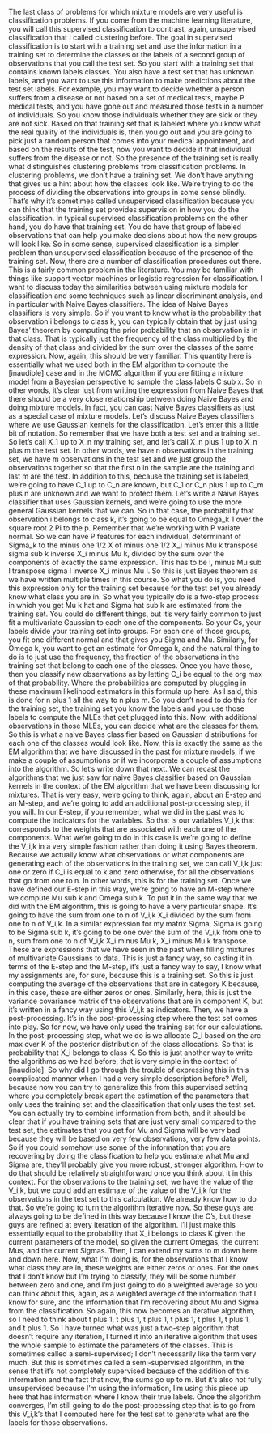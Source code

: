 <!-- 
_C3-L07-T01.qmd
https://www.coursera.org/learn/mixture-models/lecture/5pvz2/mixture-models-and-naive-bayes-classifiers 
-->

The last class of problems for which mixture models are very useful is classification problems.  If you come from the machine learning literature, you will call this supervised classification to contrast, again, unsupervised classification that I called clustering before. The goal in supervised classification is to start with a training set and use the information in a training set to determine the classes or the labels of a second group of observations that you call the test set. So you start with a training set that contains known labels classes. You also have a test set that has unknown labels, and you want to use this information to make predictions about the test set labels. For example, you may want to decide whether a person suffers from a disease or not based on a set of medical tests, maybe P medical tests, and you have gone out and measured those tests in a number of individuals. So you know those individuals whether they are sick or they are not sick. Based on that training set that is labeled where you know what the real quality
of the individuals is, then you go out and
you are going to pick just a random person that comes into your medical appointment, and based on the
results of the test, now you want to decide
if that individual suffers from the disease or not. So the presence of the
training set is really what distinguishes
clustering problems from classification problems. In clustering problems, we
don't have a training set. We don't have anything
that gives us a hint about how the
classes look like. We're trying to do the process of dividing the observations into groups in some sense blindly. That's why it's sometimes called unsupervised classification
because you can think that the training set provides supervision in how you
do the classification. In typical supervised classification
problems on the other hand, you do have that training set. You do have that group of labeled observations
that can help you make decisions about how the new groups
will look like. So in some sense, supervised classification
is a simpler problem than unsupervised
classification because of the presence of
the training set. Now, there are a number of classification
procedures out there. This is a fairly common
problem in the literature. You may be familiar with things like support vector machines or logistic regression
for classification. I want to discuss today the similarities between
using mixture models for classification and
some techniques such as linear discriminant analysis, and in particular with Naive Bayes classifiers. The idea of Naive Bayes
classifiers is very simple. So if you want to know what
is the probability that observation i belongs to class k, you can typically obtain
that by just using Bayes' theorem by computing the prior probability that an observation is in that class. That is typically
just the frequency of the class multiplied by the density of that class and divided by the sum over the classes
of the same expression. Now, again, this should
be very familiar. This quantity here is
essentially what we used both in the EM
algorithm to compute the [inaudible] case and in the MCMC algorithm if you are fitting a mixture model from a Bayesian perspective to sample the class labels C sub x. So in other words, it's clear just from writing the expression
from Naive Bayes that there should be a very
close relationship between doing Naive Bayes
and doing mixture models. In fact, you can cast Naive Bayes
classifiers as just as a special case of mixture models. Let's discuss Naive
Bayes classifiers where we use Gaussian kernels
for the classification. Let's enter this a
little bit of notation. So remember that we have both a test set and
a training set. So let's call X_1 up to
X_n my training set, and let's call X_n plus 1 up
to X_n plus m the test set. In other words, we have n observations in
the training set, we have m observations in the test set and we just
group the observations together so that the
first n in the sample are the training and
last m are the test. In addition to this, because the training
set is labeled, we're going to have C_1
up to C_n are known, but C_1 or C_n plus
1 up to C_m plus n are unknown and we
want to protect them. Let's write a Naive
Bayes classifier that uses Gaussian kernels, and we're going to use the more general Gaussian
kernels that we can. So in that case, the probability
that observation i belongs to class k, it's going to be
equal to Omega_k 1 over the square root 2 Pi to the p. Remember that we're working
with P variate normal. So we can have P features
for each individual, determinant of Sigma_k to the minus one 1/2
X of minus one 1/2 X_i minus Mu k transpose sigma sub k
inverse X_i minus Mu k, divided by the sum over the components of
exactly the same expression. This has to be l, minus Mu sub l transpose
sigma l inverse X_i minus Mu l. So this is just Bayes theorem as we have written multiple
times in this course. So what you do is, you need this expression
only for the training set because for the test
set you already know what class you are in. So what you typically do is
a two-step process in which you get Mu k hat and Sigma hat sub k are estimated from the training set. You could do different things, but it's very fairly
common to just fit a multivariate Gaussian to each one of the components. So your Cs, your labels divide your
training set into groups. For each one of those groups, you fit one different
normal and that gives you Sigma and Mu. Similarly, for Omega k, you want to get an
estimate for Omega k, and the natural thing to do
is to just use the frequency, the fraction of the observations in the training set that belong to each one
of the classes. Once you have those, then you classify
new observations as by letting C_i be equal to the org max
of that probability. Where the probabilities
are computed by plugging in these maximum
likelihood estimators in this formula up here. As I said, this is done
for n plus 1 all the way to n plus m. So you don't need to do this
for the training set, the training set
you know the labels and you use those labels to compute the MLEs that
get plugged into this. Now, with additional
observations in those MLEs, you can decide what are
the classes for them. So this is what a naive
Bayes classifier based on Gaussian distributions for each one of the classes
would look like. Now, this is exactly the same as the EM algorithm that we have discussed in the
past for mixture models, if we make a couple of assumptions or if we incorporate a couple of assumptions
into the algorithm. So let's write down that next. We can recast the
algorithms that we just saw for naive Bayes
classifier based on Gaussian kernels
in the context of the EM algorithm that we have been discussing
for mixtures. That is very easy, we're going to think, again, about an E-step and an M-step, and we're going to add an additional post-processing
step, if you will. In our E-step, if you remember, what we did in the
past was to compute the indicators for the variables. So that is our variables V_i,k that corresponds to the weights that are associated with each
one of the components. What we're going to do
in this case is we're going to define the V_i,k in a very simple fashion
rather than doing it using Bayes theorem. Because we actually know what observations
or what components are generating each of the observations in the training set, we can call V_i,k
just one or zero if C_i is equal to k
and zero otherwise, for all the observations
that go from one to n. In other words, this is for the training set. Once we have defined
our E-step in this way, we're going to have an
M-step where we compute Mu sub k and Omega sub k. To put it in the same way that we
did with the EM algorithm, this is going to have a
very particular shape. It's going to have the sum
from one to n of V_i,k X_i divided by the sum from one to n of V_i,k. In a similar expression
for my matrix Sigma, Sigma is going to be Sigma sub k, it's going to be
one over the sum of the V_i,k from one to n, sum from one to n of V_i,k X_i minus Mu k, X_i minus Mu k transpose. These are expressions that we
have seen in the past when filling mixtures of
multivariate Gaussians to data. This is just a fancy way, so casting it in terms of
the E-step and the M-step, it's just a fancy way to say, I know what my assignments are, for sure, because this
is a training set. So this is just computing the average of the
observations that are in category K because, in this case, these are
either zeros or ones. Similarly, here, this is just the variance
covariance matrix of the observations that
are in component K, but it's written in
a fancy way using this V_i,k as indicators. Then, we have a post-processing. It's in the
post-processing step where the test set comes into play. So for now, we have only used the training set for
our calculations. In the post-processing step, what we do is we
allocate C_i based on the arc max over K of the posterior distribution
of the class allocations. So that is probability that X_i belongs to class K. So this is just another way to write the algorithms
as we had before, that is very simple in the
context of [inaudible]. So why did I go through the
trouble of expressing this in this complicated manner when I had a very simple
description before? Well, because now you can try to generalize this from
this supervised setting where you
completely break apart the estimation
of the parameters that only uses the training set and the classification that
only uses the test set. You can actually try to
combine information from both, and it should be
clear that if you have training sets that are just very small
compared to the test set, the estimates that you get
for Mu and Sigma will be very bad because they will be based on very few observations,
very few data points. So if you could somehow use some of the information
that you are recovering by doing the
classification to help you estimate what
Mu and Sigma are, they'll probably give you more robust, stronger algorithm. How to do that should be
relatively straightforward once you think about
it in this context. For the observations
to the training set, we have the value of the V_i,k, but we could add an estimate of the
value of the V_i,k for the observations in the test
set to this calculation. We already know how to do that. So we're going to turn the
algorithm iterative now. So these guys are always going to be defined in this way because
I know the C's, but these guys are refined at every iteration
of the algorithm. I'll just make this essentially
equal to the probability that X_i belongs to class K given the current
parameters of the model, so given the current Omegas, the current Mus, and
the current Sigmas. Then, I can extend my sums to
m down here and down here. Now, what I'm doing is, for the observations that I
know what class they are in, these weights are
either zeros or ones. For the ones that I don't know but I'm trying to classify, they will be some number
between zero and one, and I'm just going to do a weighted average so you
can think about this, again, as a weighted average of the information that
I know for sure, and the information that
I'm recovering about Mu and Sigma from the
classification. So again, this now becomes
an iterative algorithm, so I need to think about
t plus 1, t plus 1, t plus 1, t plus 1, t plus 1, t plus 1, and t plus 1. So I have turned what was just a two-step algorithm that doesn't require
any iteration, I turned it into an iterative
algorithm that uses the whole sample to estimate the parameters
of the classes. This is sometimes called
a semi-supervised; I don't necessarily like
the term very much. But this is sometimes called
a semi-supervised algorithm, in the sense that it's
not completely supervised because of the addition of this information
and the fact that now, the sums go up to m.
But it's also not fully unsupervised because
I'm using the information, I'm using this piece
up here that has information where I
know their true labels. Once the algorithm converges, I'm still going to do the post-processing
step that is to go from this V_i,k's that I computed here for the test set to generate what are the
labels for those observations.
